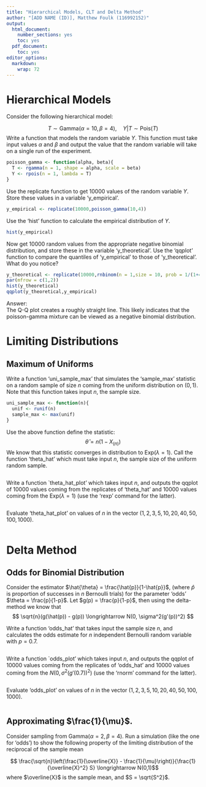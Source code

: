 ```yaml
---
title: "Hierarchical Models, CLT and Delta Method"
author: "[ADD NAME (ID)], Matthew Foulk (116992152)"
output:
  html_document:
    number_sections: yes    
    toc: yes
  pdf_document:
    toc: yes
editor_options: 
  markdown: 
    wrap: 72
---
```


# Hierarchical Models

Consider the following hierarchical model:

$$ T \sim \text{Gamma}(\alpha = 10, \beta = 4), \quad Y|T \sim \text{Pois}(T)$$
Write a function that models the random variable $Y$. This function must
take input values $\alpha$ and $\beta$ and output the value that the
random variable will take on a single run of the experiment.

```r
poisson_gamma <- function(alpha, beta){
  T <- rgamma(n = 1, shape = alpha, scale = beta)
  Y <- rpois(n = 1, lambda = T)
}
```

Use the replicate function to get 10000 values of the random variable
$Y$. Store these values in a variable 'y_empirical'.

```r
y_empirical <- replicate(10000,poisson_gamma(10,4))
```

Use the 'hist' function to calculate the empirical distribution of $Y$.

```r
hist(y_empirical)
```

Now get 10000 random values from the appropriate negative binomial
distribution, and store these in the variable 'y_theoretical'. Use the
'qqplot' function to compare the quantiles of 'y_empirical' to those of
'y_theoretical'. What do you notice?

```r
y_theoretical <- replicate(10000,rnbinom(n = 1,size = 10, prob = 1/(1+4))) 
par(mfrow = c(1,2))
hist(y_theoretical)
qqplot(y_theoretical,y_empirical)
```
Answer:  
The Q-Q plot creates a roughly straight line. This likely indicates that the poisson-gamma mixture can be viewed as a negative binomial distribution.

# Limiting Distributions

## Maximum of Uniforms

Write a function 'uni_sample_max' that simulates the 'sample_max'
statistic on a random sample of size $n$ coming from the uniform
distribution on $(0, 1)$. Note that this function takes input $n$, the
sample size.

```r
uni_sample_max <- function(n){
  unif <- runif(n)
  sample_max <- max(unif)
}
```

Use the above function define the statistic:
$$ \hat{\theta} = n(1-X_{(n)}) $$ We know that this statistic converges
in distribution to $\text{Exp}(\lambda = 1)$. Call the function
'theta_hat' which must take input $n$, the sample size of the uniform
random sample.

```r

```

Write a function \`theta_hat_plot' which takes input $n$, and outputs
the qqplot of 10000 values coming from the replicates of 'theta_hat' and
10000 values coming from the $\text{Exp}(\lambda = 1)$ (use the 'rexp'
command for the latter).

```r

```

Evaluate 'theta_hat_plot' on values of $n$ in the vector
$(1, 2, 3, 5, 10, 20, 40, 50, 100, 1000)$.

```r

```

# Delta Method

## Odds for Binomial Distribution

Consider the estimator $\hat{\theta} = \frac{\hat{p}}{1-\hat{p}}$,
(where $\hat{p}$ is proportion of successes in $n$ Bernoulli trials) for
the parameter 'odds' $\theta = \frac{p}{1-p}$. Let
$g(p) = \frac{p}{1-p}$, then using the delta-method we know that
$$ \sqrt{n}(g(\hat(p)) - g(p)) \longrightarrow N(0, \sigma^2(g'(p))^2) $$

Write a function 'odds_hat' that takes input the sample size $n$, and
calculates the odds estimate for $n$ independent Bernoulli random
variable with $p=0.7$.

```r

```

Write a function \`odds_plot' which takes input $n$, and outputs the
qqplot of 10000 values coming from the replicates of 'odds_hat' and
10000 values coming from the $N(0, \sigma^2(g'(0.7))^2)$ (use the
'rnorm' command for the latter).

```r

```

Evaluate 'odds_plot' on values of $n$ in the vector
$(1, 2, 3, 5, 10, 20, 40, 50, 100, 1000)$.

```r

```

## Approximating $\frac{1}{\mu}$.

Consider sampling from $\text{Gamma}(\alpha =2, \beta = 4)$. Run a
simulation (like the one for 'odds') to show the following property of
the limiting distribution of the reciprocal of the sample mean

$$ \frac{\sqrt{n}\left(\frac{1}{\overline{X}} - \frac{1}{\mu}\right)}{\frac{1}{\overline{X}^2} S} \longrightarrow N(0,1)$$
where $\overline{X}$ is the sample mean, and $S = \sqrt{S^2}$.

